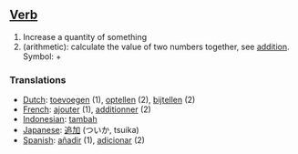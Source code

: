 ==[[Verb]]==

#Increase a quantity of something
#(arithmetic): calculate the value of two numbers together, see [[addition]]. Symbol: +

===Translations===

*[[Dutch]]: [[toevoegen]] (1), [[optellen]] (2), [[bijtellen]] (2)
*[[French]]: [[ajouter]] (1), [[additionner]] (2)
*[[Indonesian]]: [[tambah]]
*[[Japanese]]: [[追加]] (ついか, tsuika)
*[[Spanish]]: [[añadir]] (1), [[adicionar]] (2)